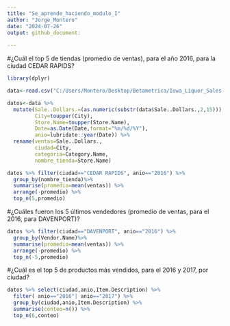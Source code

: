 ---
title: "Se_aprende_haciendo_modulo_I"
author: "Jorge_Montero"
date: "2024-07-26"
output: github_document:
    
---
#¿Cuál el top 5 de tiendas (promedio de ventas), para el año 2016, para la ciudad CEDAR RAPIDS?

```{r}
library(dplyr)

data<-read.csv("C:/Users/Montero/Desktop/Betametrica/Iowa_Liquor_Sales.csv", stringsAsFactors = F,header = T)

datos<-data %>% 
  mutate(Sale..Dollars.=(as.numeric(substr(data$Sale..Dollars.,2,15))),
         City=toupper(City),
         Store.Name=toupper(Store.Name),
         Date=as.Date(Date,format="%m/%d/%Y"),
         anio=lubridate::year(Date)) %>%  
  rename(ventas=Sale..Dollars., 
         ciudad=City,
         categoria=Category.Name,
         nombre_tienda=Store.Name)

datos %>% filter(ciudad=="CEDAR RAPIDS", anio=="2016") %>% 
  group_by(nombre_tienda)%>% 
  summarise(promedio=mean(ventas)) %>% 
  arrange(-promedio) %>% 
  top_n(5,promedio)


```
#¿Cuáles fueron los 5 últimos vendedores (promedio de ventas, para el 2016, para DAVENPORT)? 
```{r}
datos %>% filter(ciudad=="DAVENPORT", anio=="2016") %>% 
  group_by(Vendor.Name)%>% 
  summarise(promedio=mean(ventas)) %>% 
  arrange(-promedio) %>% 
  top_n(-5,promedio)
```
#¿Cuál es el top 5 de productos más vendidos, para el 2016 y 2017, por ciudad?

```{r}

datos %>% select(ciudad,anio,Item.Description) %>%
  filter( anio=="2016"| anio=="2017") %>% 
  group_by(ciudad,anio,Item.Description) %>% 
  summarise(conteo=n()) %>% 
  top_n(6,conteo)
                        



```




